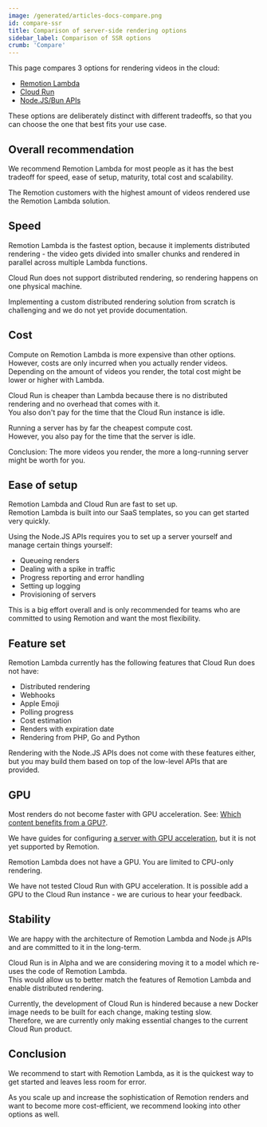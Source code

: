 ```yaml
---
image: /generated/articles-docs-compare.png
id: compare-ssr
title: Comparison of server-side rendering options
sidebar_label: Comparison of SSR options
crumb: 'Compare'
---
```


This page compares 3 options for rendering videos in the cloud:

- [Remotion Lambda](/docs/lambda)
- [Cloud Run](/docs/cloudrun)
- [Node.JS/Bun APIs](/docs/renderer)

These options are deliberately distinct with different tradeoffs, so that you can choose the one that best fits your use case.

## Overall recommendation

We recommend Remotion Lambda for most people as it has the best tradeoff for speed, ease of setup, maturity, total cost and scalability.

The Remotion customers with the highest amount of videos rendered use the Remotion Lambda solution.

## Speed

Remotion Lambda is the fastest option, because it implements distributed rendering - the video gets divided into smaller chunks and rendered in parallel across multiple Lambda functions.

Cloud Run does not support distributed rendering, so rendering happens on one physical machine.

Implementing a custom distributed rendering solution from scratch is challenging and we do not yet provide documentation.

## Cost

Compute on Remotion Lambda is more expensive than other options.  
However, costs are only incurred when you actually render videos.  
Depending on the amount of videos you render, the total cost might be lower or higher with Lambda.

Cloud Run is cheaper than Lambda because there is no distributed rendering and no overhead that comes with it.  
You also don't pay for the time that the Cloud Run instance is idle.

Running a server has by far the cheapest compute cost.  
However, you also pay for the time that the server is idle.

Conclusion: The more videos you render, the more a long-running server might be worth for you.

## Ease of setup

Remotion Lambda and Cloud Run are fast to set up.  
Remotion Lambda is built into our SaaS templates, so you can get started very quickly.

Using the Node.JS APIs requires you to set up a server yourself and manage certain things yourself:

- Queueing renders
- Dealing with a spike in traffic
- Progress reporting and error handling
- Setting up logging
- Provisioning of servers

This is a big effort overall and is only recommended for teams who are committed to using Remotion and want the most flexibility.

## Feature set

Remotion Lambda currently has the following features that Cloud Run does not have:

- Distributed rendering
- Webhooks
- Apple Emoji
- Polling progress
- Cost estimation
- Renders with expiration date
- Rendering from PHP, Go and Python

Rendering with the Node.JS APIs does not come with these features either, but you may build them based on top of the low-level APIs that are provided.

## GPU

Most renders do not become faster with GPU acceleration. See: [Which content benefits from a GPU?](/docs/gpu).

We have guides for configuring [a server with GPU acceleration](/docs/miscellaneous/cloud-gpu), but it is not yet supported by Remotion.

Remotion Lambda does not have a GPU. You are limited to CPU-only rendering.

We have not tested Cloud Run with GPU acceleration. It is possible add a GPU to the Cloud Run instance - we are curious to hear your feedback.

## Stability

We are happy with the architecture of Remotion Lambda and Node.js APIs and are committed to it in the long-term.

Cloud Run is in Alpha and we are considering moving it to a model which re-uses the code of Remotion Lambda.  
This would allow us to better match the features of Remotion Lambda and enable distributed rendering.

Currently, the development of Cloud Run is hindered because a new Docker image needs to be built for each change, making testing slow.  
Therefore, we are currently only making essential changes to the current Cloud Run product.

## Conclusion

We recommend to start with Remotion Lambda, as it is the quickest way to get started and leaves less room for error.

As you scale up and increase the sophistication of Remotion renders and want to become more cost-efficient, we recommend looking into other options as well.
